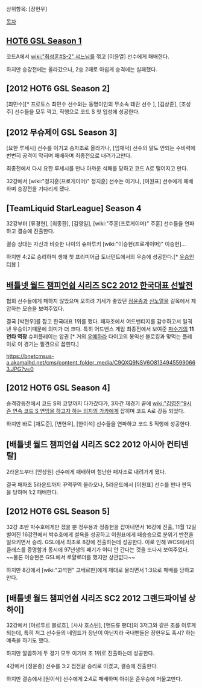 상위항목: [장현우]

[[목차]]

== [[HOT6 GSL Season 1]] ==
코드A에서 [[wiki:"최성훈#S-2" 샤느님]]를 꺾고 [이윤열] 선수에게 패배한다.

하지만 승강전에는 올라갔으나, 2승 2패로 아쉽게 승격에는 실패했다.
== [2012 HOT6 GSL Season 2] ==
[최민수][* 프로토스 최민수 선수와는 동명이인의 무소속 테란 선수 ], [김상준], [조성주] 선수들을 모두 꺽고, 직행으로 코드 S 첫 입성에 성공한다. 
== [2012 무슈제이 GSL Season 3] ==
[요한 루세시] 선수를 이기고 승자조로 올라가나, [임재덕] 선수의 말도 안되는 수비력에 번번히 공격이 막히며 패배하며 최종전으로 내려가고만다.

최종전에서 다시 요한 루세시를 만나 아까운 석패를 당하고 코드 A로 떨어지고 만다.

32강에서 [wiki:"정지훈(프로게이머)" 정지훈] 선수는 이기나, [이원표] 선수에게 패배하며 승강전을 기다리게 됐다.
== [TeamLiquid StarLeague] Season 4 ==
32강부터 [류경현], [최종환], [김영일], [wiki:"주훈(프로게이머)" 주훈] 선수들을 연파하고 결승에 진출한다. 

결승 상대는 자신과 비슷한 나이의 슈퍼루키 [wiki:"이승현(프로게이머)" 이승현]...

하지만 4:2로 승리하며 생애 첫 프리미어급 토너먼트에서의 우승에 성공한다.[* [http://www.teamliquid.net/forum/viewmessage.php?topic_id=367262 우승인터뷰] ]
== [[배틀넷 월드 챔피언쉽 시리즈 SC2 2012 한국대표 선발전]] ==
협회 선수들에게 패하지 않았으며 오히려 기세가 좋았던 [[정윤종]]과 [[신노열]]을 길목에서 제압하는 모습을 보여주었다. 

결국 [박현우]를 잡고 한국대표 1위를 했다. 패자조에서 어드밴티지를 감수하고서 일궈낸 우승이기때문에 의미가 더 크다. 특히 어드밴스 게임 최종전에서 보여준 [[파수기]]의 '''11연타 역장''' 슈퍼플레이는 압권 [* 거의 [[우메하라]] 다이고의 봉익선 블로킹과 맞먹는 플레이로 이 경기는 필견으로 꼽힌다.]

https://bnetcmsus-a.akamaihd.net/cms/content_folder_media/C9QXQ9NSV6O81349455990663.JPG?v=0
== [2012 HOT6 GSL Season 4] ==
승격강등전에서 코드 S의 코앞까지 다가갔다가, 3자간 재경기 끝에 [[wiki:"김영진"9시즌 연속 코드 S 연임을 하고자 하는 의지의 가카]]에게 잡히며 코드 A로 강등 되었다.

하지만 바로 [채도준], [변현우], [한이석] 선수들을 연파하고 코드 S 직행에 성공한다.
== [배틀넷 월드 챔피언쉽 시리즈 SC2 2012 아시아 컨티넨탈] ==
2라운드부터 [안상원] 선수에게 패배하며 험난한 패자조로 내려가게 됐다.

결국 패자조 5라운드까지 꾸역꾸역 올라오나, 5라운드에서 [이원표] 선수를 만나 판독을 당하며 1:2 패배한다.
== [2012 HOT6 GSL Season 5] ==
32강 초반 박수호에게만 졌을 뿐 정우용과 정종현을 잡아내면서 16강에 진출, 11월 12일 벌어진 16강전에서 박수호에게 설욕을 성공하고 이원표에게 패승승으로 분위기 반전을 일으키면서 승리. GSL에서 최초로 8강에 진출하는데 성공한다. 이로 인해 WCS에서의 클래스를 증명함과 동시에 97년생의 패기가 어디 안 간다는 것을 또다시 보여주었다. ~~물론 이승현은 GSL에서 로얄로더를 했지만 상관없다~~

하지만 8강에서 [wiki:"고석현" 고베르만]에게 제대로 물리면서 1:3으로 패배를 당하고 만다.
== [배틀넷 월드 챔피언쉽 시리즈 SC2 2012 그랜드파이널 상하이] ==
32강에서 [아르투르 블로흐], [사샤 호스틴], [앤드류 팬더]의 3저그와 같은 조를 이루게 되는데, 특히 저그 선수들의 네임드가 장난이 아닌지라 국내팬들은 장현우도 혹시? 하는 예측을 하기도 했다.

하지만 깔끔하게 두 경기 모두 이기며 조 1위로 진출하는데 성공한다.

4강에서 [정윤종] 선수를 3:2 접전끝 승리로 이겼고, 결승에 진출한다.

하지만 결승에서 [원이삭] 선수에게 2:4로 패배하며 아쉬운 준우승에 머물고만다.
